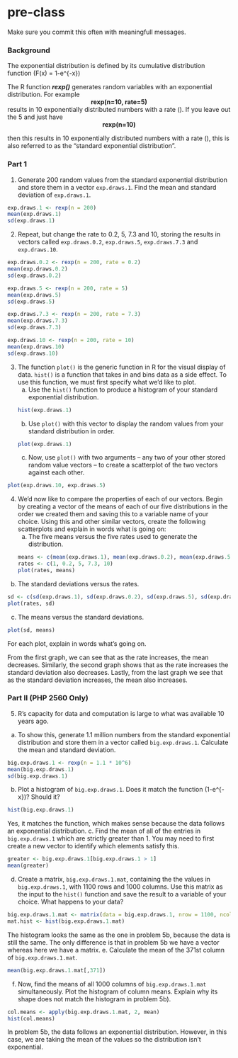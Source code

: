 # pre-class


Make sure you commit this often with meaningfull messages. 

### Background

The exponential distribution is defined by its cumulative distribution function
\(F(x) = 1-e^{-\lambda x}\)

The R function ***rexp()*** generates random variables with an exponential distribution. For example 
<center><strong>rexp(n=10, rate=5)</strong> </center>

results in 10 exponentially distributed numbers with a rate \(\lambda=5\). If you leave out the 5 and just have
<center><strong>rexp(n=10) </strong></center>
then this results in 10 exponentially distributed numbers with a rate \(\lambda=1\), this is also referred to as the "standard exponential distribution". 

### Part 1


1. Generate 200 random values from the standard exponential distribution and store them in a vector `exp.draws.1`.  Find the mean and standard deviation of `exp.draws.1`.

```r
exp.draws.1 <- rexp(n = 200)
mean(exp.draws.1)
sd(exp.draws.1)
```

2. Repeat, but change the rate to 0.2, 5, 7.3 and 10, storing the results in vectors called  `exp.draws.0.2`,  `exp.draws.5`,  `exp.draws.7.3` and  `exp.draws.10`. 

```r
exp.draws.0.2 <- rexp(n = 200, rate = 0.2)
mean(exp.draws.0.2)
sd(exp.draws.0.2)

exp.draws.5 <- rexp(n = 200, rate = 5)
mean(exp.draws.5)
sd(exp.draws.5)

exp.draws.7.3 <- rexp(n = 200, rate = 7.3)
mean(exp.draws.7.3)
sd(exp.draws.7.3)

exp.draws.10 <- rexp(n = 200, rate = 10)
mean(exp.draws.10)
sd(exp.draws.10)
```

3. The function `plot()` is the generic function in R for the visual display of data. `hist()` is a function that takes in and bins data as a side effect. To use this function, we must first specify what we'd like to plot.  
    a. Use the `hist()` function to produce a histogram of your standard exponential distribution.  
```r
hist(exp.draws.1)
```

    b. Use `plot()` with this vector to display the random values from your standard distribution in order.  
```r
plot(exp.draws.1)
```
    c. Now, use `plot()` with two arguments -- any two of your other stored random value vectors -- to create a scatterplot of the two vectors against each other.  
    
```r
plot(exp.draws.10, exp.draws.5)
```

4. We'd now like to compare the properties of each of our vectors. Begin by creating a vector of the means of each of our five distributions in the order we created them and saving this to a variable name of your choice. Using this and other similar vectors, create the following scatterplots and explain in words what is going on:  
    a. The five means versus the five rates used to generate the distribution.
```r
means <- c(mean(exp.draws.1), mean(exp.draws.0.2), mean(exp.draws.5), mean(exp.draws.7.3), mean(exp.draws.10))
rates <- c(1, 0.2, 5, 7.3, 10)
plot(rates, means)
```
b. The standard deviations versus the rates.
```r
sd <- c(sd(exp.draws.1), sd(exp.draws.0.2), sd(exp.draws.5), sd(exp.draws.7.3), sd(exp.draws.10))
plot(rates, sd)
```
c. The means versus the standard deviations.  
```r
plot(sd, means)
```
For each plot, explain in words what's going on.

From the first graph, we can see that as the rate increases, the mean decreases. Similarly, the second graph shows that as the rate increases the standard deviation also decreases. Lastly, from the last graph we see that as the standard deviation increases, the mean also increases.

### Part II (PHP 2560 Only)


5. R's capacity for data and computation is large to what was available 10 years ago.  
a. To show this, generate 1.1 million numbers from the standard exponential distribution and store them in a vector called `big.exp.draws.1`. Calculate the mean and standard deviation.
```r
big.exp.draws.1 <- rexp(n = 1.1 * 10^6)
mean(big.exp.draws.1)
sd(big.exp.draws.1)
```
b. Plot a histogram of `big.exp.draws.1`.  Does it match the function \(1-e^{-x}\)?  Should it?
```r
hist(big.exp.draws.1)
```
Yes, it matches the function, which makes sense because the data follows an exponential distribution.
    c. Find the mean of all of the entries in `big.exp.draws.1` which are strictly greater than 1. You may need to first create a new vector to identify which elements satisfy this.
```r
greater <- big.exp.draws.1[big.exp.draws.1 > 1]
mean(greater)
```
d. Create a matrix, `big.exp.draws.1.mat`, containing the the values in 
`big.exp.draws.1`, with 1100 rows and 1000 columns. Use this matrix as the input to the `hist()` function and save the result to a variable of your choice. What happens to your data?

```r
big.exp.draws.1.mat <- matrix(data = big.exp.draws.1, nrow = 1100, ncol = 1000)
mat.hist <- hist(big.exp.draws.1.mat)
```
The histogram looks the same as the one in problem 5b, because the data is still the same. The only difference is that in problem 5b we have a vector whereas here we have a matrix.
e. Calculate the mean of the 371st column of `big.exp.draws.1.mat`.
```r
mean(big.exp.draws.1.mat[,371])
```
f. Now, find the means of all 1000 columns of `big.exp.draws.1.mat` simultaneously. Plot the histogram of column means.  Explain why its shape does not match the histogram in problem 5b).
```r
col.means <- apply(big.exp.draws.1.mat, 2, mean)
hist(col.means)
```
In problem 5b, the data follows an exponential distribution. However, in this case, we are taking the mean of the values so the distribution isn't exponential.
